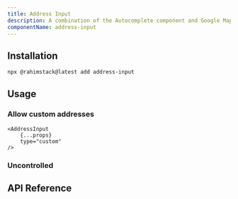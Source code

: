 ```yaml
---
title: Address Input
description: A combination of the Autocomplete component and Google Maps API to provide address suggestions.
componentName: address-input
---
```


<ComponentPreview name="address-input-demo" />

## Installation

```bash
npx @rahimstack@latest add address-input
```
## Usage

### Allow custom addresses

<ComponentPreview name="address-input-custom-demo" />

```tsx {3}
<AddressInput
    {...props}
    type="custom"
/>
```

### Uncontrolled

<ComponentPreview name="address-input-uncontrolled-demo" />


## API Reference

<ComponentAnatomy name="address-input" />
